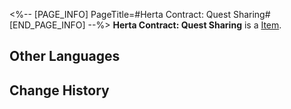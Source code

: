 <%-- [PAGE_INFO]
PageTitle=#Herta Contract: Quest Sharing#
[END_PAGE_INFO] --%>
{{Item Infobox
|id          = 310003
|image       = Item Herta Contract- Quest Sharing.png
|type        = 
|invCategory = Valuables
|rarity      = 3
|effect      = A mutual aid contract between Herta and the Express. She will help the Express whenever she can, in exchange for treasures found during trailblazing.
|description = 
}}
'''Herta Contract: Quest Sharing''' is a [[Item]].

==Other Languages==
{{Other Languages
|en   = Herta Contract: Quest Sharing
|zhs  = 黑塔 • 冒险共享协议
|zht  = 黑塔•冒險共用協議
|ja   = ヘルタ・冒険共有協定
|ko   = 헤르타 • 모험 공유 협의
|es   = Herta - Contrato de colaboración en aventuras
|fr   = Contrat de partage de quête de Herta
|ru   = «Герта»: Контракт на совместные приключения
|th   = Herta - พันธสัญญาแบ่งปันการผจญภัย
|vi   = Herta - Thoả Thuận Chia Sẻ Phiêu Lưu
|de   = Hertas Vertrag &ndash; Abenteuerbeteiligung
|id   = Herta Contract: Quest Sharing
|pt   = Contrato de Herta: Compartilhamento de Missões
}}

==Change History==
{{Change History|2.0}}
